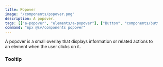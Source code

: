 ```yaml
---
title: Popover
image: "/components/popover.png"
description: A popover.
tags: [["a-popover", "elements/a-popover"], ["Button", "components/button"]]
command: "npx @sv/components popover"
---
```


A popover is a small overlay that displays information or related actions to an element when the user clicks on it.

### Tooltip

<Example code={PopoverDemoCode}>
  <div>
    <PopoverDemo client:only="vue"/>
  </div>
</Example>
